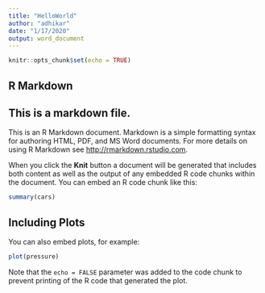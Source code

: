 ```yaml
---
title: "HelloWorld"
author: "adhikar"
date: "1/17/2020"
output: word_document
---
```


```r
knitr::opts_chunk$set(echo = TRUE)
```

## R Markdown
## This is a markdown file.
This is an R Markdown document. Markdown is a simple formatting syntax for authoring HTML, PDF, and MS Word documents. For more details on using R Markdown see <http://rmarkdown.rstudio.com>.

When you click the **Knit** button a document will be generated that includes both content as well as the output of any embedded R code chunks within the document. You can embed an R code chunk like this:

```r
summary(cars)
```

## Including Plots

You can also embed plots, for example:

```r
plot(pressure)
```

Note that the `echo = FALSE` parameter was added to the code chunk to prevent printing of the R code that generated the plot.
